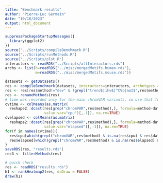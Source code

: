 ```yaml
---
title: "Benchmark results"
author: "Pierre-Luc Germain"
date: "10/10/2023"
output: html_document
---
```


```r
suppressPackageStartupMessages({
  library(ggplot2)
})
source("../Scripts/compileBenchmark.R")
source("../Scripts/runMethods.R")
source("../Scripts/plot.R")
interactors <- readRDS("../Scripts/allInteractors.rds")
archs <- list(h=readRDS("../misc/mergedMotifs.human.rds"),
              m=readRDS("../misc/mergedMotifs.mouse.rds"))
```

```r
datasets <- getDatasets()
res <- compileBenchmark(datasets, interactors=interactors, archetypes = archs)
res <- res[res$method!="dev" & !grepl("trend$|ihw$|^CVb|noI$",res$method),]
res <- renameMethods(res)
# time was recorded only for the main chromVAR variants, so use that for all
cvtime <- colMeans(as.matrix(
  reshape2::dcast(res[grep("chromVAR",res$method),], formula=method~dataset,
                  value.var="cpu")[,-1]), na.rm=TRUE)
cvelapsed <- colMeans(as.matrix(
  reshape2::dcast(res[grep("chromVAR",res$method),], formula=method~dataset,
                  value.var="elapsed")[,-1]), na.rm=TRUE)
for(f in names(cvtime)){
  res$cpu[which(grepl("chromVAR",res$method) & is.na(res$cpu) & res$dataset==f)] <- cvtime[[f]]
  res$elapsed[which(grepl("chromVAR",res$method) & is.na(res$elapsed) & res$dataset==f)] <- cvelapsed[[f]]
}
saveRDS(res, "results.rds")
res3 <- filterMethods(res)
```


```r
# quick check
res <- readRDS("results.rds")
h1 <- rankHeatmap2(res, doDraw = FALSE)
draw(h1)
```

